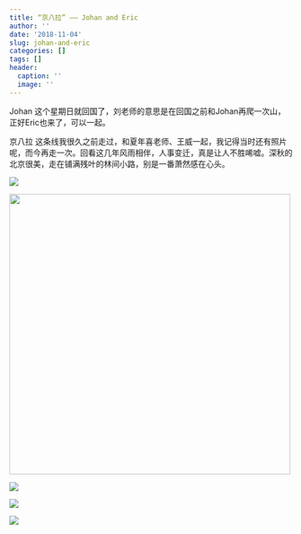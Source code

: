 ```yaml
---
title: “京八拉” —— Johan and Eric
author: ''
date: '2018-11-04'
slug: johan-and-eric
categories: []
tags: []
header:
  caption: ''
  image: ''
---
```


Johan 这个星期日就回国了，刘老师的意思是在回国之前和Johan再爬一次山，正好Eric也来了，可以一起。

京八拉 这条线我很久之前走过，和夏年喜老师、王威一起，我记得当时还有照片呢，而今再走一次。回看这几年风雨相伴，人事变迁，真是让人不胜唏嘘。深秋的北京很美，走在铺满残叶的林间小路，别是一番萧然感在心头。



![](/post/2018-11-04-johan-and-eric_files/99.jpeg)

![](/post/2018-11-04-johan-and-eric_files/100.jpeg){width=500px}

![](/post/2018-11-04-johan-and-eric_files/101.jpeg)

![](/post/2018-11-04-johan-and-eric_files/103.jpeg)

![](/post/2018-11-04-johan-and-eric_files/104.jpeg)